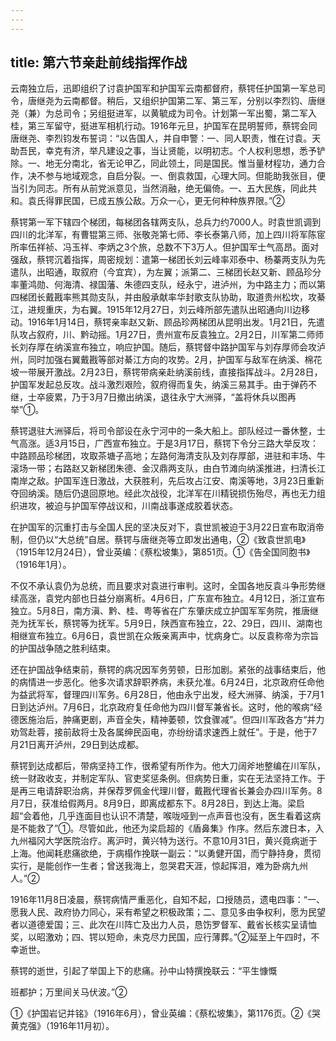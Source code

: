 ```yaml
---
---
---
```

title: 第六节亲赴前线指挥作战
---



云南独立后，迅即组织了讨袁护国军和护国军云南都督府，蔡锷任护国第一军总司令，唐继尧为云南都督。稍后，又组织护国第二军、第三军，分别以李烈钧、唐继尧（兼）为总司令；另组挺进军，以黄毓成为司令。计划第一军出蜀，第二军入桂，第三军留守，挺进军相机行动。1916年元旦，护国军在昆明誓师，蔡锷会同唐继尧、李烈钧发布誓词：“以告国人，并自申警：一、同人职责，惟在讨袁。天助吾民，幸克有济，举凡建设之事，当让贤能，以明初志。个人权利思想，悉予铲除。一、地无分南北，省无论甲乙，同此领土，同是国民。惟当量材程功，通力合作，决不参与地域观念，自启分裂。一、倒袁救国，心理大同。但能助我张目，便当引为同志。所有从前党派意见，当然消融，绝无偏倚。一、五大民族，同此共和。袁氏得罪民国，已成五族公敌。万众一心，更无何种种族界限。”②

蔡锷第一军下辖四个梯团，每梯团各辖两支队，总兵力约7000人。时袁世凯调到四川的北洋军，有曹锟第三师、张敬尧第七师、李长泰第八师，加上四川将军陈宧所率伍祥祯、冯玉祥、李炳之3个旅，总数不下3万人。但护国军士气高昂。面对强敌，蔡锷沉着指挥，周密规划：遣第一梯团长刘云峰率邓泰中、杨蓁两支队为先遣队，出昭通，取叙府（今宜宾），为左翼；派第二、三梯团长赵又新、顾品珍分率董鸿勋、何海清、禄国藩、朱德四支队，经永宁，进泸州，为中路主力；而以第四梯团长戴戡率熊其勋支队，并由殷承献率华封歌支队协助，取道贵州松坎，攻綦江，进规重庆，为右翼。1915年12月27日，刘云峰所部先遣队出昭通向川边移动。1916年1月14日，蔡锷亲率赵又新、顾品珍两梯团从昆明出发。1月21日，先遣队攻占叙府，川、黔动摇。1月27日，贵州宣布反袁独立。2月2日，川军第二师师长刘存厚在纳溪宣布独立，响应护国。随后，蔡锷督中路护国军与刘存厚师会攻泸州，同时加强右翼戴戡等部对綦江方向的攻势。2月，护国军与敌军在纳溪、棉花坡一带展开激战。2月23日，蔡锷带病亲赴纳溪前线，直接指挥战斗。2月28日，护国军发起总反攻。战斗激烈艰险，叙府得而复失，纳溪三易其手。由于弹药不继，士卒疲累，乃于3月7日撤出纳溪，退往永宁大洲驿，“盖将休兵以图再举”①。

蔡锷退驻大洲驿后，将司令部设在永宁河中的一条大船上。部队经过一番休整，士气高涨。适3月15日，广西宣布独立。于是3月17日，蔡锷下令分三路大举反攻：中路顾品珍梯团，攻取茶塘子高地；左路何海清支队及刘存厚部，进驻和丰场、牛滚场一带；右路赵又新梯团朱德、金汉鼎两支队，由白节滩向纳溪推进，扫清长江南岸之敌。护国军连日激战，大获胜利，先后攻占江安、南溪等地，3月23日重新夺回纳溪。随后仍退回原地。经此次战役，北洋军在川精锐损伤殆尽，再也无力组织进攻，被迫与护国军停战议和，川南战事遂成胶着状态。

在护国军的沉重打击与全国人民的坚决反对下，袁世凯被迫于3月22日宣布取消帝制，但仍以“大总统”自居。蔡锷与唐继尧等立即发出通电，②《致袁世凯电》（1915年12月24日），曾业英编：《蔡松坡集》，第851页。①《告全国同胞书》（1916年1月）。

不仅不承认袁仍为总统，而且要求对袁进行审判。这时，全国各地反袁斗争形势继续高涨，袁党内部也日益分崩离析。4月6日，广东宣布独立。4月12日，浙江宣布独立。5月8日，南方滇、黔、桂、粤等省在广东肇庆成立护国军军务院，推唐继尧为抚军长，蔡锷等为抚军。5月9日，陕西宣布独立，22、29日，四川、湖南也相继宣布独立。6月6日，袁世凯在众叛亲离声中，忧病身亡。以反袁称帝为宗旨的护国战争随之胜利结束。

还在护国战争结束前，蔡锷的病况因军务劳顿，日形加剧。紧张的战事结束后，他的病情进一步恶化。他多次请求辞职养病，未获允准。6月24日，北京政府任命他为益武将军，督理四川军务。6月28日，他由永宁出发，经大洲驿、纳溪，于7月1日到达泸州。7月6日，北京政府复任命他为四川督军兼省长。这时，他的喉病“经德医施治后，肿痛更剧，声音全失，精神萎顿，饮食骤减”。但四川军政各方“并力劝驾赴蓉，接前敌将士及各属绅民函电，亦纷纷请求速西上就任”。于是，他于7月21日离开泸州，29日到达成都。

蔡锷到达成都后，带病坚持工作，很希望有所作为。他大刀阔斧地整编在川军队，统一财政收支，并制定军队、官吏奖惩条例。但病势日重，实在无法坚持工作。于是再三电请辞职治病，并保荐罗佩金代理川督，戴戡代理省长兼会办四川军务。8月7日，获准给假两月。8月9日，即离成都东下。8月28日，到达上海。梁启超“会着他，几乎连面目也认识不清楚，喉咙哑到一点声音也没有，医生看着这病是不能救了”①。尽管如此，他还为梁启超的《盾鼻集》作序。然后东渡日本，入九州福冈大学医院治疗。离沪时，黄兴特为送行。不意10月31日，黄兴竟病逝于上海。他闻耗悲痛欲绝，于病榻作挽联一副云：“以勇健开国，而宁静持身，贯彻实行，是能创作一生者；曾送我海上，忽哭君天涯，惊起挥泪，难为卧病九州人。”②

1916年11月8日凌晨，蔡锷病情严重恶化，自知不起，口授随员，遗电四事：“一、愿我人民、政府协力同心，采有希望之积极政策；二、意见多由争权利，愿为民望者以道德爱国；三、此次在川阵亡及出力人员，恳饬罗督军、戴省长核实呈请恤奖，以昭激劝；四、锷以短命，未克尽力民国，应行薄葬。”②延至上午四时，不幸逝世。

蔡锷的逝世，引起了举国上下的悲痛。孙中山特撰挽联云：“平生慷慨

班都护；万里间关马伏波。”②

①《护国岩记并铭》（1916年6月），曾业英编：《蔡松坡集》，第1176页。②《哭黄克强》（1916年11月初）。